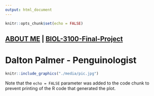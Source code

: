 ```yaml
---
output: html_document
---
```


```r
knitr::opts_chunk$set(echo = FALSE)
```

## [ABOUT ME](./about-me) | [BIOL-3100-Final-Project](./PALMER_Skills_Test_3)##

# **Dalton Palmer - Penguinologist** #

```r
knitr::include_graphics("./media/pic.jpg")
```


Note that the `echo = FALSE` parameter was added to the code chunk to prevent printing of the R code that generated the plot.
